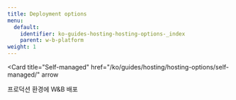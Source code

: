 ```yaml
---
title: Deployment options
menu:
  default:
    identifier: ko-guides-hosting-hosting-options-_index
    parent: w-b-platform
weight: 1
---
```


<Card
  title="Use W&B Multi-tenant SaaS"
  href="/ko/guides/hosting/hosting-options/saas_cloud/"
  arrow
/>

<Card
  title="Dedicated Cloud"
  href="/ko/guides/hosting/hosting-options/dedicated_cloud/"
  arrow
/>

<Card
  title="Self-managed"
  href="/ko/guides/hosting/hosting-options/self-managed/"
  arrow
>
  프로덕션 환경에 W&B 배포
</Card>
